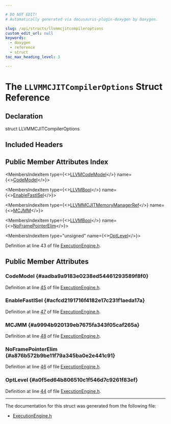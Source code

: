 ```yaml
---

# DO NOT EDIT!
# Automatically generated via docusaurus-plugin-doxygen by Doxygen.

slug: /api/structs/llvmmcjitcompileroptions
custom_edit_url: null
keywords:
  - doxygen
  - reference
  - struct
toc_max_heading_level: 3

---
```





# The `LLVMMCJITCompilerOptions` Struct Reference

<DoxygenPage pluginConfig={pluginConfig}>



## Declaration

<CodeBlock>struct LLVMMCJITCompilerOptions</CodeBlock>

## Included Headers

<IncludesList>
<IncludesListItem
  filePath="llvm-c/ExecutionEngine.h"
  permalink="/docs/api/files/include/include/llvm-c/executionengine-h"
  isLocal="true" />
</IncludesList>

## Public Member Attributes Index

<MembersIndex>

<MembersIndexItem
  type={<><a href="/docs/api/groups/llvmctarget/#ga333ec2da299d964c0885bee025bef68c">LLVMCodeModel</a></>}
  name={<><a href="#aadba9a9183e0238ed54461293589f8f0">CodeModel</a></>}>
</MembersIndexItem>

<MembersIndexItem
  type={<><a href="/docs/api/groups/llvmcsupporttypes/#ga209de0bceb13179a973c6a45211617bd">LLVMBool</a></>}
  name={<><a href="#acfcd2191716f4182e17c231f1aeda17a">EnableFastISel</a></>}>
</MembersIndexItem>

<MembersIndexItem
  type={<><a href="/docs/api/groups/llvmcexecutionengine/#ga47d080c636e2513b2a5f6df4e5089331">LLVMMCJITMemoryManagerRef</a></>}
  name={<><a href="#a9994b920139eb7675fa343f05caf265a">MCJMM</a></>}>
</MembersIndexItem>

<MembersIndexItem
  type={<><a href="/docs/api/groups/llvmcsupporttypes/#ga209de0bceb13179a973c6a45211617bd">LLVMBool</a></>}
  name={<><a href="#a876b572b9be11f79a345ba0e2e441c91">NoFramePointerElim</a></>}>
</MembersIndexItem>

<MembersIndexItem
  type="unsigned"
  name={<><a href="#a0f5ed64b806510c1f546d7c9261f83ef">OptLevel</a></>}>
</MembersIndexItem>

</MembersIndex>


Definition at line 43 of file <a href="/docs/api/files/include/include/llvm-c/executionengine-h">ExecutionEngine.h</a>.

<SectionDefinition>

## Public Member Attributes

### CodeModel {#aadba9a9183e0238ed54461293589f8f0}

<MemberDefinition
  prototype="LLVMCodeModel LLVMMCJITCompilerOptions::CodeModel">

Definition at line <a href="/docs/api/files/include/include/llvm-c/executionengine-h/#l00045">45</a> of file <a href="/docs/api/files/include/include/llvm-c/executionengine-h">ExecutionEngine.h</a>.
</MemberDefinition>

### EnableFastISel {#acfcd2191716f4182e17c231f1aeda17a}

<MemberDefinition
  prototype="LLVMBool LLVMMCJITCompilerOptions::EnableFastISel">

Definition at line <a href="/docs/api/files/include/include/llvm-c/executionengine-h/#l00047">47</a> of file <a href="/docs/api/files/include/include/llvm-c/executionengine-h">ExecutionEngine.h</a>.
</MemberDefinition>

### MCJMM {#a9994b920139eb7675fa343f05caf265a}

<MemberDefinition
  prototype="LLVMMCJITMemoryManagerRef LLVMMCJITCompilerOptions::MCJMM">

Definition at line <a href="/docs/api/files/include/include/llvm-c/executionengine-h/#l00048">48</a> of file <a href="/docs/api/files/include/include/llvm-c/executionengine-h">ExecutionEngine.h</a>.
</MemberDefinition>

### NoFramePointerElim {#a876b572b9be11f79a345ba0e2e441c91}

<MemberDefinition
  prototype="LLVMBool LLVMMCJITCompilerOptions::NoFramePointerElim">

Definition at line <a href="/docs/api/files/include/include/llvm-c/executionengine-h/#l00046">46</a> of file <a href="/docs/api/files/include/include/llvm-c/executionengine-h">ExecutionEngine.h</a>.
</MemberDefinition>

### OptLevel {#a0f5ed64b806510c1f546d7c9261f83ef}

<MemberDefinition
  prototype="unsigned LLVMMCJITCompilerOptions::OptLevel">

Definition at line <a href="/docs/api/files/include/include/llvm-c/executionengine-h/#l00044">44</a> of file <a href="/docs/api/files/include/include/llvm-c/executionengine-h">ExecutionEngine.h</a>.
</MemberDefinition>

</SectionDefinition>

<hr/>

The documentation for this struct was generated from the following file:

<ul>
<li><a href="/docs/api/files/include/include/llvm-c/executionengine-h">ExecutionEngine.h</a></li>
</ul>

</DoxygenPage>
